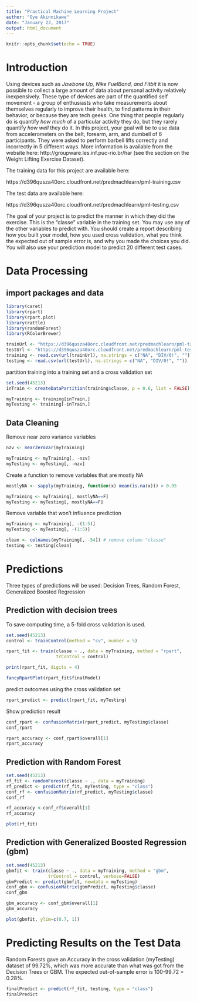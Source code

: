 ```yaml
---
title: "Practical Machine Learning Project"
author: "Oye Akinnikawe"
date: "January 23, 2017"
output: html_document
---
```


```r
knitr::opts_chunk$set(echo = TRUE)
```

# Introduction

Using devices such as *Jawbone Up, Nike FuelBand, and Fitbit* it is now possible to collect a large amount of data about personal activity relatively inexpensively. These type of devices are part of the quantified self movement - a group of enthusiasts who take measurements about themselves regularly to improve their health, to find patterns in their behavior, or because they are tech geeks. One thing that people regularly do is quantify *how much* of a particular activity they do, but they rarely quantify *how well* they do it. In this project, your goal will be to use data from accelerometers on the belt, forearm, arm, and dumbell of 6 participants. They were asked to perform barbell lifts correctly and incorrectly in 5 different ways. More information is available from the website here: http://groupware.les.inf.puc-rio.br/har (see the section on the Weight Lifting Exercise Dataset).

The training data for this project are available here:

https://d396qusza40orc.cloudfront.net/predmachlearn/pml-training.csv

The test data are available here:

https://d396qusza40orc.cloudfront.net/predmachlearn/pml-testing.csv

The goal of your project is to predict the manner in which they did the exercise. This is the "classe" variable in the training set. You may use any of the other variables to predict with. You should create a report describing how you built your model, how you used cross validation, what you think the expected out of sample error is, and why you made the choices you did. You will also use your prediction model to predict 20 different test cases.

# Data Processing

## import packages and data

```r
library(caret)
library(rpart)
library(rpart.plot)
library(rattle)
library(randomForest)
library(RColorBrewer)

trainUrl <- "https://d396qusza40orc.cloudfront.net/predmachlearn/pml-training.csv"
testUrl <- "https://d396qusza40orc.cloudfront.net/predmachlearn/pml-testing.csv"
training <- read.csv(url(trainUrl), na.strings = c("NA", "DIV/0!", ""))
testing <- read.csv(url(testUrl), na.strings = c("NA", "DIV/0!", ""))
```

partition training into a training set and a cross validation set


```r
set.seed(45213)
inTrain <- createDataPartition(training$classe, p = 0.6, list = FALSE)

myTraining <- training[inTrain,]
myTesting <- training[-inTrain,]
```

## Data Cleaning

Remove near zero variance variables

```r
nzv <- nearZeroVar(myTraining)

myTraining <- myTraining[, -nzv]
myTesting <- myTesting[, -nzv]
```

Create a function to remove variables that are mostly NA

```r
mostlyNA <- sapply(myTraining, function(x) mean(is.na(x))) > 0.95

myTraining <- myTraining[, mostlyNA==F]
myTesting <- myTesting[, mostlyNA==F]
```

Remove variable that won't influence prediction

```r
myTraining <- myTraining[, -(1:5)]
myTesting <- myTesting[, -(1:5)]

clean <- colnames(myTraining[, -54]) # remove column "classe"
testing <- testing[clean]
```

# Predictions

Three types of predictions will be used: Decision Trees, Random Forest, Generalized Boosted Regression

## Prediction with decision trees

To save computing time, a 5-fold cross validation is used.

```r
set.seed(45213)
control <- trainControl(method = "cv", number = 5)

rpart_fit <- train(classe ~ ., data = myTraining, method = "rpart", 
                   trControl = control)

print(rpart_fit, digits = 4)

fancyRpartPlot(rpart_fit$finalModel)
```

predict outcomes using the cross validation set

```r
rpart_predict <- predict(rpart_fit, myTesting)
```

Show prediction result

```r
conf_rpart <- confusionMatrix(rpart_predict, myTesting$classe)
conf_rpart

rpart_accuracy <- conf_rpart$overall[1]
rpart_accuracy
```

## Prediction with Random Forest

```r
set.seed(45213)
rf_fit <- randomForest(classe ~ ., data = myTraining)
rf_predict <- predict(rf_fit, myTesting, type = "class")
conf_rf <- confusionMatrix(rf_predict, myTesting$classe)
conf_rf

rf_accuracy <-conf_rf$overall[1]
rf_accuracy

plot(rf_fit)
```

## Prediction with Generalized Boosted Regression (gbm)

```r
set.seed(45213)
gbmfit <- train(classe ~ ., data = myTraining, method = "gbm", 
                trControl = control, verbose=FALSE)
gbmPredict <- predict(gbmfit, newdata = myTesting)
conf_gbm <- confusionMatrix(gbmPredict, myTesting$classe)
conf_gbm

gbm_accuracy <- conf_gbm$overall[1]
gbm_accuracy

plot(gbmfit, ylim=c(0.7, 1))
```

# Predicting Results on the Test Data

Random Forests gave an Accuracy in the cross validation (myTesting) dataset of 99.72%, which was more accurate than what was got from the Decision Trees or GBM. The expected out-of-sample error is 100-99.72 = 0.28%.

```r
finalPredict <- predict(rf_fit, testing, type = "class")
finalPredict
```




